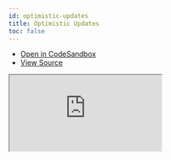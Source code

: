 ```yaml
---
id: optimistic-updates
title: Optimistic Updates
toc: false
---
```


- [Open in CodeSandbox](https://codesandbox.io/s/github/tannerlinsley/react-query/tree/next/examples/optimistic-updates)
- [View Source](https://github.com/tannerlinsley/react-query/tree/master/examples/optimistic-updates)

<iframe
  src="https://codesandbox.io/embed/github/tannerlinsley/react-query/tree/next/examples/optimistic-updates?autoresize=1&fontsize=14&theme=dark"
  title="tannerlinsley/react-query: optimistic-updates"
  sandbox="allow-forms allow-modals allow-popups allow-presentation allow-same-origin allow-scripts"
  style={{
    width: '100%',
    height: '80vh',
    border: '0',
    borderRadius: 8,
    overflow: 'hidden',
    position: 'static',
    zIndex: 0,
  }}
></iframe>
